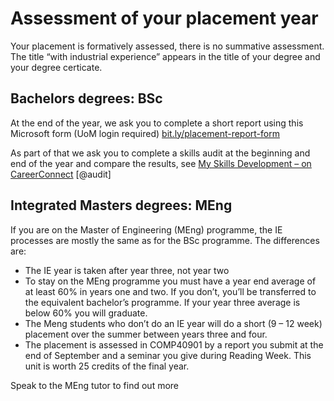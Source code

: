 # Assessment of your placement year {#assessment}

Your placement is formatively assessed, there is no summative assessment.  The title “with industrial experience” appears in the title of your degree and your degree certicate.

## Bachelors degrees: BSc {#bsc}

At the end of the year, we ask you to complete a short report using this Microsoft form (UoM login required) [bit.ly/placement-report-form](https://bit.ly/placement-report-form)

As part of that we ask you to complete a skills audit at the beginning and end of the year and compare the results, see [My Skills Development – on CareerConnect](https://www.careers.manchester.ac.uk/options/skills/myskills/
) [@audit]

## Integrated Masters degrees: MEng {#meng}


If you are on the Master of Engineering (MEng) programme, the IE processes are mostly the same as for the BSc programme. The differences are:

* The IE year is taken after year three, not year two 
* To stay on the MEng programme you must have a year end average of at least 60% in years one and two. If you don’t, you’ll be transferred to the equivalent bachelor’s programme. If your year three average is below 60% you will graduate.
*  The Meng students who don’t do an IE year will do a short (9 – 12 week) placement over the summer between years three and four.
* The placement is assessed in COMP40901 by a report you submit at the end of September and a seminar you give during Reading Week. This unit is worth 25 credits of the final year.

Speak to the MEng tutor to find out more